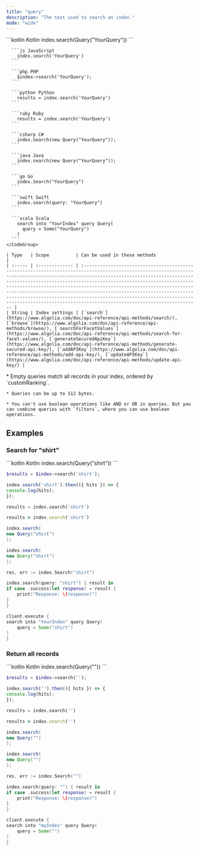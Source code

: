 ```yaml
---
title: "query"
description: "The text used to search an index."
mode: "wide"
---
```


<Tabs>
  <Tab title="Usage">
    <CodeGroup>
      ```kotlin Kotlin
        index.search(Query("YourQuery"))
      ```

      ```js JavaScript
        index.search('YourQuery')
      ```

      ```php PHP
        $index->search('YourQuery');
      ```

      ```python Python
        results = index.search('YourQuery')
      ```

      ```ruby Ruby
        results = index.search('YourQuery')
      ```

      ```csharp C#
        index.Search(new Query("YourQuery"));
      ```

      ```java Java
        index.search(new Query("YourQuery"));
      ```

      ```go Go
        index.Search("YourQuery")
      ```

      ```swift Swift
        index.search(query: "YourQuery")
      ```

      ```scala Scala
        search into "YourIndex" query Query(
          query = Some("YourQuery")
        )
      ```
    </CodeGroup>

    | Type   | Scope          | Can be used in these methods                                                                                                                                                                                                                                                                                                                                                                                                                                                                                                                           |
    | :----- | :------------- | :----------------------------------------------------------------------------------------------------------------------------------------------------------------------------------------------------------------------------------------------------------------------------------------------------------------------------------------------------------------------------------------------------------------------------------------------------------------------------------------------------------------------------------------------------- |
    | String | Index settings | [`search`](https://www.algolia.com/doc/api-reference/api-methods/search/), [`browse`](https://www.algolia.com/doc/api-reference/api-methods/browse/), [`searchForFacetValues`](https://www.algolia.com/doc/api-reference/api-methods/search-for-facet-values/), [`generateSecuredApiKey`](https://www.algolia.com/doc/api-reference/api-methods/generate-secured-api-key/), [`addAPIKey`](https://www.algolia.com/doc/api-reference/api-methods/add-api-key/), [`updateAPIKey`](https://www.algolia.com/doc/api-reference/api-methods/update-api-key/) |
  </Tab>

  <Tab title="Notes">
    * Empty queries match all records in your index, ordered by `customRanking`.

    * Queries can be up to 512 bytes.

    * You can't use boolean operations like AND or OR in queries. But you can combine queries with `filters`, where you can use boolean operations.
  </Tab>
</Tabs>

## Examples

### Search for "shirt"

<CodeGroup>
  ```kotlin Kotlin
  index.search(Query("shirt"))
  ```

  ```php PHP
  $results = $index->search('shirt');
  ```

  ```js JavaScript
  index.search('shirt').then(({ hits }) => {
  console.log(hits);
  });
  ```

  ```python Python
  results = index.search('shirt')
  ```

  ```ruby Ruby
  results = index.search('shirt')
  ```

  ```csharp C#
  index.search(
  new Query("shirt")
  );
  ```

  ```java Java
  index.search(
  new Query("shirt")
  );
  ```

  ```go Go
  res, err := index.Search("shirt")
  ```

  ```swift Swift
  index.search(query: "shirt") { result in
  if case .success(let response) = result {
      print("Response: \(response)")
  }
  }
  ```

  ```scala Scala
  client.execute {
  search into "YourIndex" query Query(
      query = Some("shirt")
  )
  }
  ```
</CodeGroup>

### Return all records

<CodeGroup>
  ```kotlin Kotlin
  index.search(Query(""))
  ```

  ```php PHP
  $results = $index->search('');
  ```

  ```js JavaScript
  index.search('').then(({ hits }) => {
  console.log(hits);
  });
  ```

  ```python Python
  results = index.search('')
  ```

  ```ruby Ruby
  results = index.search('')
  ```

  ```csharp C#
  index.search(
  new Query("")
  );
  ```

  ```java Java
  index.search(
  new Query("")
  );
  ```

  ```go Go
  res, err := index.Search("")
  ```

  ```swift Swift
  index.search(query: "") { result in
  if case .success(let response) = result {
      print("Response: \(response)")
  }
  }
  ```

  ```scala Scala
  client.execute {
  search into "myIndex" query Query(
      query = Some("")
  )
  }
  ```
</CodeGroup>